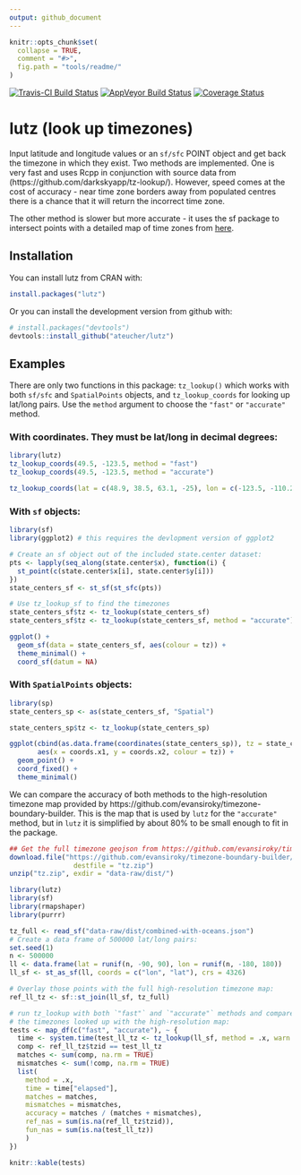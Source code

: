```yaml
---
output: github_document
---
```


<!-- README.md is generated from README.Rmd. Please edit that file -->

```r
knitr::opts_chunk$set(
  collapse = TRUE,
  comment = "#>",
  fig.path = "tools/readme/"
)
```

[![Travis-CI Build Status](https://travis-ci.org/ateucher/lutz.svg?branch=master)](https://travis-ci.org/ateucher/lutz) [![AppVeyor Build Status](https://ci.appveyor.com/api/projects/status/github/ateucher/lutz?branch=master&svg=true)](https://ci.appveyor.com/project/ateucher/lutz) [![Coverage Status](https://img.shields.io/codecov/c/github/ateucher/lutz/master.svg)](https://codecov.io/github/ateucher/lutz?branch=master)

# lutz (look up timezones)

Input latitude and longitude values or an `sf/sfc` POINT object and get back 
the timezone in which they exist. Two methods are implemented. One is very 
fast and uses Rcpp in conjunction with source data from (https://github.com/darkskyapp/tz-lookup/). 
However, speed comes at the cost of accuracy - near time zone borders away from 
populated centres there is a chance that it will return the incorrect time zone. 

The other method is slower but more accurate - it uses the sf package to 
intersect points with a detailed map of time zones from 
[here](https://github.com/evansiroky/timezone-boundary-builder).

## Installation

You can install lutz from CRAN with:

```r
install.packages("lutz")
```

Or you can install the development version from github with:

```r
# install.packages("devtools")
devtools::install_github("ateucher/lutz")
```

## Examples

There are only two functions in this package: `tz_lookup()` which works with both `sf/sfc` and `SpatialPoints` objects, and `tz_lookup_coords` for looking up lat/long pairs. Use the `method` argument to choose the `"fast"` or `"accurate"`
method.

### With coordinates. They must be lat/long in decimal degrees:
```r
library(lutz)
tz_lookup_coords(49.5, -123.5, method = "fast")
tz_lookup_coords(49.5, -123.5, method = "accurate")

tz_lookup_coords(lat = c(48.9, 38.5, 63.1, -25), lon = c(-123.5, -110.2, -95.0, 130))
```

### With `sf` objects:
```r
library(sf)
library(ggplot2) # this requires the devlopment version of ggplot2

# Create an sf object out of the included state.center dataset:
pts <- lapply(seq_along(state.center$x), function(i) {
  st_point(c(state.center$x[i], state.center$y[i]))
})
state_centers_sf <- st_sf(st_sfc(pts))

# Use tz_lookup_sf to find the timezones
state_centers_sf$tz <- tz_lookup(state_centers_sf)
state_centers_sf$tz <- tz_lookup(state_centers_sf, method = "accurate")

ggplot() + 
  geom_sf(data = state_centers_sf, aes(colour = tz)) + 
  theme_minimal() + 
  coord_sf(datum = NA)
```

### With `SpatialPoints` objects:
```r
library(sp)
state_centers_sp <- as(state_centers_sf, "Spatial")

state_centers_sp$tz <- tz_lookup(state_centers_sp)

ggplot(cbind(as.data.frame(coordinates(state_centers_sp)), tz = state_centers_sp$tz), 
       aes(x = coords.x1, y = coords.x2, colour = tz)) + 
  geom_point() + 
  coord_fixed() + 
  theme_minimal()
```


We can compare the accuracy of both methods to the high-resolution timezone map
provided by https://github.com/evansiroky/timezone-boundary-builder. This is the
map that is used by `lutz` for the `"accurate"` method, but in `lutz` it is 
simplified by about 80% to be small enough to fit in the package.

```r
## Get the full timezone geojson from https://github.com/evansiroky/timezone-boundary-builder
download.file("https://github.com/evansiroky/timezone-boundary-builder/releases/download/2018d/timezones-with-oceans.geojson.zip",
                destfile = "tz.zip")
unzip("tz.zip", exdir = "data-raw/dist/")
```


```r
library(lutz)
library(sf)
library(rmapshaper)
library(purrr)

tz_full <- read_sf("data-raw/dist/combined-with-oceans.json")
# Create a data frame of 500000 lat/long pairs:
set.seed(1)
n <- 500000
ll <- data.frame(lat = runif(n, -90, 90), lon = runif(n, -180, 180))
ll_sf <- st_as_sf(ll, coords = c("lon", "lat"), crs = 4326)

# Overlay those points with the full high-resolution timezone map:
ref_ll_tz <- sf::st_join(ll_sf, tz_full)

# run tz_lookup with both `"fast"` and `"accurate"` methods and compare with 
# the timezones looked up with the high-resolution map:
tests <- map_df(c("fast", "accurate"), ~ {
  time <- system.time(test_ll_tz <- tz_lookup(ll_sf, method = .x, warn = FALSE))
  comp <- ref_ll_tz$tzid == test_ll_tz
  matches <- sum(comp, na.rm = TRUE)
  mismatches <- sum(!comp, na.rm = TRUE)
  list(
    method = .x,
    time = time["elapsed"],
    matches = matches,
    mismatches = mismatches,
    accuracy = matches / (matches + mismatches),
    ref_nas = sum(is.na(ref_ll_tz$tzid)),
    fun_nas = sum(is.na(test_ll_tz))
    )
})
```

```r
knitr::kable(tests)
```
